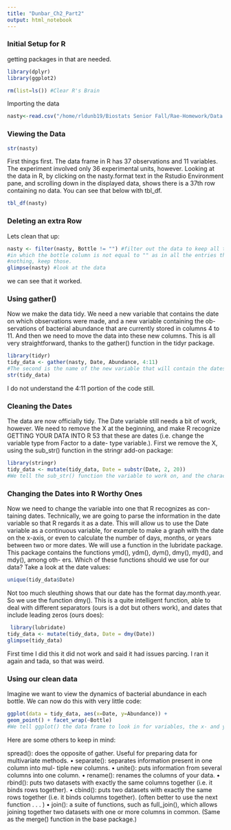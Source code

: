 ```yaml
---
title: "Dunbar_Ch2_Part2"
output: html_notebook
---
```


### Initial Setup for R

getting packages in that are needed.
```r
library(dplyr)
library(ggplot2)
```


```r
rm(list=ls()) #Clear R's Brain
```

Importing the data
```r
nasty<-read.csv("/home/rldunb19/Biostats Senior Fall/Rae-Homework/Data for the code/nasty format.csv") 
```

### Viewing the Data
```r
str(nasty)
```

First things first. The data frame in R has 37 observations and 11 variables. The experiment involved only 36 experimental units, however. Looking at the data in R, by clicking on the nasty.format text in the Rstudio Environment pane, and scrolling down in the displayed data, shows there is a 37th row containing no data. You can see that below with tbl_df.
```r
tbl_df(nasty)
```

### Deleting an extra Row
Lets clean that up:

```r
nasty <- filter(nasty, Bottle != "") #filter out the data to keep all the rows 
#in which the bottle column is not equal to "" as in all the entries that are not
#nothing, keep those.
glimpse(nasty) #look at the data
```

we can see that it worked. 

### Using gather()

Now we make the data tidy. We need a new variable that contains the date on which observations were made, and a new variable containing the ob- servations of bacterial abundance that are currently stored in columns 4 to 11. And then we need to move the data into these new columns. This is all very straightforward, thanks to the gather() function in the tidyr package. 

```r
library(tidyr)
tidy_data <- gather(nasty, Date, Abundance, 4:11)
#The second is the name of the new variable that will contain the dates (we call it Date). The third is the name of the new variable that will contain the bacterial abundances (we call it Abundance). The fourth argument is the location in the nasty.format data frame of the observations of bacterial abundance that are to be put into the new Abundance variable.
str(tidy_data)
```

I do not understand the 4:11 portion of the code still. 

### Cleaning the Dates
The data are now officially tidy. The Date variable still needs a bit of work, however. We need to remove the X at the beginning, and make R recognize
GETTING YOUR DATA INTO R 53
that these are dates (i.e. change the variable type from Factor to a date- type variable.). First we remove the X, using the sub_str() function in the stringr add-on package:

```r
library(stringr)
tidy_data <- mutate(tidy_data, Date = substr(Date, 2, 20))
#We tell the sub_str() function the variable to work on, and the character in that variable at which to start keeping characters (i.e. keep from the second character on). The third variable we have made 20, which is past the end of the date, so we don’t discard any later characters. We do all this within the mutate() function of the dplyr add-on package, which provides a neat way of changing (or adding) variables in a data frame (much more about this in the next chapter).
```

### Changing the Dates into R Worthy Ones
Now we need to change the variable into one that R recognizes as con- taining dates. Technically, we are going to parse the information in the date variable so that R regards it as a date. This will allow us to use the Date variable as a continuous variable, for example to make a graph with the date on the x-axis, or even to calculate the number of days, months, or years between two or more dates.
We will use a function in the lubridate package. This package contains the functions ymd(), ydm(), dym(), dmy(), myd(), and mdy(), among oth- ers. Which of these functions should we use for our data? Take a look at the date values:

```r
unique(tidy_data$Date)
```
Not too much sleuthing shows that our date has the format day.month.year. So we use the function dmy(). This is a quite intelligent function, able to deal with different separators (ours is a dot but others
work), and dates that include leading zeros (ours does):

```r
 library(lubridate)
tidy_data <- mutate(tidy_data, Date = dmy(Date))
glimpse(tidy_data)
```
First time I did this it did not work and said it had issues parcing. I ran it again and tada, so that was weird. 

### Using our clean data
 Imagine we want to view the dynamics of bacterial abundance in each bottle. We can now do this with very little code:

```r
ggplot(data = tidy_data, aes(x=Date, y=Abundance)) +
geom_point() + facet_wrap(~Bottle)
#We tell ggplot() the data frame to look in for variables, the x- and y-variables, to plot points, and then ask for on graph (i.e. facet) for each of the bottles
```

Here are some others to keep in mind: 

 spread(): does the opposite of gather. Useful for preparing data for multivariate methods.
• separate(): separates information present in one column into mul- tiple new columns.
• unite(): puts information from several columns into one column.
• rename(): renames the columns of your data.
• rbind(): puts two datasets with exactly the same columns together
(i.e. it binds rows together).
• cbind(): puts two datasets with exactly the same rows together (i.e. it
binds columns together). (often better to use the next function . . . )
• join(): a suite of functions, such as full_join(), which allows joining together two datasets with one or more columns in common. (Same
as the merge() function in the base package.)


